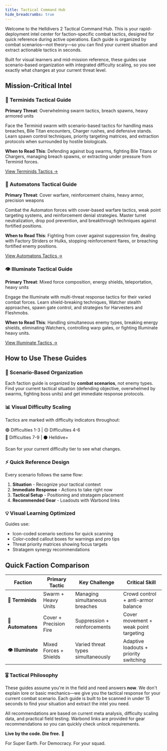 ```yaml
---
title: Tactical Command Hub
hide_breadcrumbs: true
---
```


<div class="space-y-6 mb-10">

Welcome to the Helldivers 2 Tactical Command Hub. This is your rapid-deployment intel center for faction-specific combat tactics, designed for quick reference during active operations. Each guide is organized by combat scenarios—not theory—so you can find your current situation and extract actionable tactics in seconds.

Built for visual learners and mid-mission reference, these guides use scenario-based organization with integrated difficulty scaling, so you see exactly what changes at your current threat level.

</div>

<div class="my-12 border-t-2 border-primary/30"></div>

## Mission-Critical Intel

<div class="space-y-8 mb-10">

### 🦎 Terminids Tactical Guide
<div class="space-y-4 mb-8">

**Primary Threat**: Overwhelming swarm tactics, breach spawns, heavy armored units

Face the Terminid swarm with scenario-based tactics for handling mass breaches, Bile Titan encounters, Charger rushes, and defensive stands. Learn spawn control techniques, priority targeting matrices, and extraction protocols when surrounded by hostile biologicals.

**When to Read This**: Defending against bug swarms, fighting Bile Titans or Chargers, managing breach spawns, or extracting under pressure from Terminid forces.

[View Terminids Tactics →](/helldivers2/factionstrategies/terminids)

</div>

### 🤖 Automatons Tactical Guide
<div class="space-y-4 mb-8">

**Primary Threat**: Cover warfare, reinforcement chains, heavy armor, precision weapons

Combat the Automaton forces with cover-based warfare tactics, weak point targeting systems, and reinforcement denial strategies. Master turret neutralization, drop pod prevention, and breakthrough techniques against fortified positions.

**When to Read This**: Fighting from cover against suppression fire, dealing with Factory Striders or Hulks, stopping reinforcement flares, or breaching fortified enemy positions.

[View Automatons Tactics →](/helldivers2/factionstrategies/automatons)

</div>

### 👁️ Illuminate Tactical Guide
<div class="space-y-4 mb-8">

**Primary Threat**: Mixed force composition, energy shields, teleportation, heavy units

Engage the Illuminate with multi-threat response tactics for their varied combat forces. Learn shield-breaking techniques, Watcher stealth approaches, spawn gate control, and strategies for Harvesters and Fleshmobs.

**When to Read This**: Handling simultaneous enemy types, breaking energy shields, eliminating Watchers, controlling warp gates, or fighting Illuminate heavy units.

[View Illuminate Tactics →](/helldivers2/factionstrategies/illuminate)

</div>

</div>

<div class="my-12 border-t-2 border-primary/30"></div>

## How to Use These Guides

<div class="grid md:grid-cols-2 gap-6 mb-10">

<div class="p-6 bg-slate rounded-lg border border-primary/20">

### 🎯 Scenario-Based Organization

Each faction guide is organized by **combat scenarios**, not enemy types. Find your current tactical situation (defending objective, overwhelmed by swarms, fighting boss units) and get immediate response protocols.

</div>

<div class="p-6 bg-slate rounded-lg border border-primary/20">

### 📊 Visual Difficulty Scaling

Tactics are marked with difficulty indicators throughout:

<span class="text-green-400">🟢 Difficulties 1-3</span> | <span class="text-yellow-400">🟡 Difficulties 4-6</span>  
<span class="text-red-400">🔴 Difficulties 7-9</span> | <span class="text-gray-400">⚫ Helldive+</span>

Scan for your current difficulty tier to see what changes.

</div>

<div class="p-6 bg-slate rounded-lg border border-primary/20">

### ⚡ Quick Reference Design

Every scenario follows the same flow:
1. **Situation** - Recognize your tactical context
2. **Immediate Response** - Actions to take right now
3. **Tactical Setup** - Positioning and stratagem placement
4. **Recommended Gear** - Loadouts with Warbond links

</div>

<div class="p-6 bg-slate rounded-lg border border-primary/20">

### 💡 Visual Learning Optimized

Guides use:
- Icon-coded scenario sections for quick scanning
- Color-coded callout boxes for warnings and pro tips
- Threat priority matrices showing focus targets
- Stratagem synergy recommendations

</div>

</div>

<div class="my-12 border-t-2 border-primary/30"></div>

## Quick Faction Comparison

<div class="overflow-x-auto mb-10">

| Faction | Primary Tactic | Key Challenge | Critical Skill |
|---------|---------------|---------------|----------------|
| **🦎 Terminids** | Swarm + Heavy Units | Managing simultaneous breaches | Crowd control + anti-armor balance |
| **🤖 Automatons** | Cover + Precision Fire | Suppression + reinforcements | Cover movement + weak point targeting |
| **👁️ Illuminate** | Mixed Forces + Shields | Varied threat types simultaneously | Adaptive loadouts + priority switching |

</div>

<div class="bg-blue/10 border border-blue/30 rounded-lg p-6 mb-10">

### 🎖️ Tactical Philosophy

These guides assume you're in the field and need answers **now**. We don't explain lore or basic mechanics—we give you the tactical response for your current combat scenario. Each guide is built to be scanned in under 15 seconds to find your situation and extract the intel you need.

All recommendations are based on current meta analysis, difficulty scaling data, and practical field testing. Warbond links are provided for gear recommendations so you can quickly check unlock requirements.

</div>

<div class="text-center text-sm text-muted-foreground mt-12">

**Live by the code. Die free.** 🫡

For Super Earth. For Democracy. For your squad.

</div>